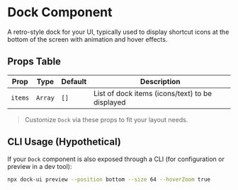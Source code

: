 
# Dock Component

A retro-style dock for your UI, typically used to display shortcut icons at the bottom of the screen with animation and hover effects.

## Props Table

| Prop       | Type     | Default   | Description                                      |
|------------|----------|-----------|--------------------------------------------------|
| `items`    | `Array`  | `[]`      | List of dock items (icons/text) to be displayed |


> Customize `Dock` via these props to fit your layout needs.

## CLI Usage (Hypothetical)

If your `Dock` component is also exposed through a CLI (for configuration or preview in a dev tool):

```bash
npx dock-ui preview --position bottom --size 64 --hoverZoom true
